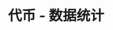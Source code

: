 ---
title: '代币 - 数据统计'
openapi: '/cn/api-reference/openapi-cn.json GET /v1/token/{chain}/{tokenAddress}/stats'
---